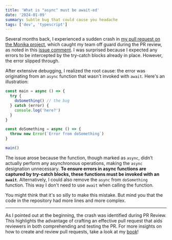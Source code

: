 ```yaml
---
title: 'What is "async" must be await-ed'
date: '2024-01-09'
summary: Subtle bug that could cause you headache
tags: ['dev', 'typescript']
---
```


Several months back, I experienced a sudden crash in [my pull request on the Monika project](https://github.com/hyperjumptech/monika/pull/1165), which caught my team off guard during the PR review, as noted in this [issue comment](https://github.com/hyperjumptech/monika/pull/1165#issuecomment-1803105597). I was surprised because I expected any errors to be intercepted by the try-catch blocks already in place. However, the error slipped through.

After extensive debugging, I realized the root cause: the error was originating from an `async` function that wasn't invoked with `await`. Here's an illustration:

```typescript
const main = async () => {
  try {
    doSomething() // the bug
  } catch (error) {
    console.log('here?')
  }
}

const doSomething = async () => {
  throw new Error(`Error from doSomething`)
}

main()
```

The issue arose because the function, though marked as `async`, didn’t actually perform any asynchronous operations, making the `async` designation unnecessary. **To ensure errors in async functions are captured by try-catch blocks, these functions must be invoked with an `await`**. Alternatively, I could also remove the `async` from `doSomething` function. This way I don't need to use `await` when calling the function.

You might think that it's so silly to make this mistake. But mind you that the code in the repository had more lines and more complex.  

---

As I pointed out at the beginning, the crash was identified during PR Review. This highlights the advantage of crafting an effective pull request that aids reviewers in both comprehending and testing the PR. For more insights on how to create and review pull requests, take a look at my [book](https://pr.nico.fyi)!
